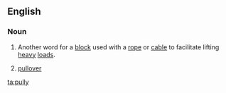 ==English==

===Noun===
{{en-noun|pullies}}

# {{nautical}} Another word for a [[block]] used with a [[rope]] or [[cable]] to facilitate lifting [[heavy]] [[loads]].
#{{informal}} [[pullover]]

[[ta:pully]]